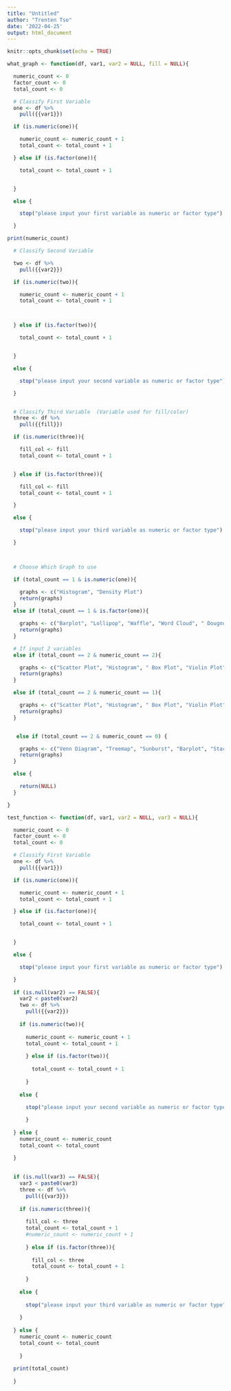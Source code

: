 ```yaml
---
title: "Untitled"
author: "Trenten Tso"
date: '2022-04-25'
output: html_document
---
```


```r
knitr::opts_chunk$set(echo = TRUE)
```

```r
what_graph <- function(df, var1, var2 = NULL, fill = NULL){

  numeric_count <- 0
  factor_count <- 0
  total_count <- 0

  # Classify First Variable
  one <- df %>%
    pull({{var1}})

  if (is.numeric(one)){

    numeric_count <- numeric_count + 1
    total_count <- total_count + 1

  } else if (is.factor(one)){

    total_count <- total_count + 1


  }

  else {

    stop("please input your first variable as numeric or factor type")

  }

print(numeric_count)

  # Classify Second Variable

  two <- df %>%
    pull({{var2}})

  if (is.numeric(two)){

    numeric_count <- numeric_count + 1
    total_count <- total_count + 1



  } else if (is.factor(two)){

    total_count <- total_count + 1


  }

  else {

    stop("please input your second variable as numeric or factor type")

  }


  # Classify Third Variable  (Variable used for fill/color)
  three <- df %>%
    pull({{fill}})

  if (is.numeric(three)){

    fill_col <- fill
    total_count <- total_count + 1


  } else if (is.factor(three)){

    fill_col <- fill
    total_count <- total_count + 1

  }

  else {

    stop("please input your third variable as numeric or factor type")

  }



  # Choose Which Graph to use

  if (total_count == 1 & is.numeric(one)){

    graphs <- c("Histogram", "Density Plot")
    return(graphs)
  }
  else if (total_count == 1 & is.factor(one)){

    graphs <- c("Barplot", "Lollipop", "Waffle", "Word Cloud", " Dougnut", "Treemap", "Pie")
    return(graphs)
  }

  # If input 2 variables
  else if (total_count == 2 & numeric_count == 2){

    graphs <- c("Scatter Plot", "Histogram", " Box Plot", "Violin Plot", " Density Plot", "Line Plot")
    return(graphs)
  }

  else if (total_count == 2 & numeric_count == 1){

    graphs <- c("Scatter Plot", "Histogram", " Box Plot", "Violin Plot", " Density Plot", "Line Plot", "Ridge Line", "PCA", "Lollipop")
    return(graphs)
  }


   else if (total_count == 2 & numeric_count == 0) {

    graphs <- c("Venn Diagram", "Treemap", "Sunburst", "Barplot", "Stacked Bartplot", "Grouped Barplot", "Lollipop", "Spider Plot")
    return(graphs)
  }

  else {

    return(NULL)
  }

}

```

```r
test_function <- function(df, var1, var2 = NULL, var3 = NULL){

  numeric_count <- 0
  factor_count <- 0
  total_count <- 0

  # Classify First Variable
  one <- df %>%
    pull({{var1}})

  if (is.numeric(one)){

    numeric_count <- numeric_count + 1
    total_count <- total_count + 1

  } else if (is.factor(one)){

    total_count <- total_count + 1


  }

  else {

    stop("please input your first variable as numeric or factor type")

  }
  
  if (is.null(var2) == FALSE){
    var2 < paste0(var2)
    two <- df %>%
      pull({{var2}})
    
    if (is.numeric(two)){
      
      numeric_count <- numeric_count + 1
      total_count <- total_count + 1
      
      } else if (is.factor(two)){
        
        total_count <- total_count + 1
        
      }
    
    else {
      
      stop("please input your second variable as numeric or factor type")

      }
    
  } else { 
    numeric_count <- numeric_count
    total_count <- total_count
    
  }
  

  if (is.null(var3) == FALSE){
    var3 < paste0(var3)
    three <- df %>%
      pull({{var3}})
    
    if (is.numeric(three)){
      
      fill_col <- three
      total_count <- total_count + 1
      #numeric_count <- numeric_count + 1
      
      } else if (is.factor(three)){
        
        fill_col <- three
        total_count <- total_count + 1 
        
      }
    
    else {
      
      stop("please input your third variable as numeric or factor type")
      
    }
    
  } else { 
    numeric_count <- numeric_count
    total_count <- total_count
    
    }
    
  print(total_count)
  
  }
  
```

